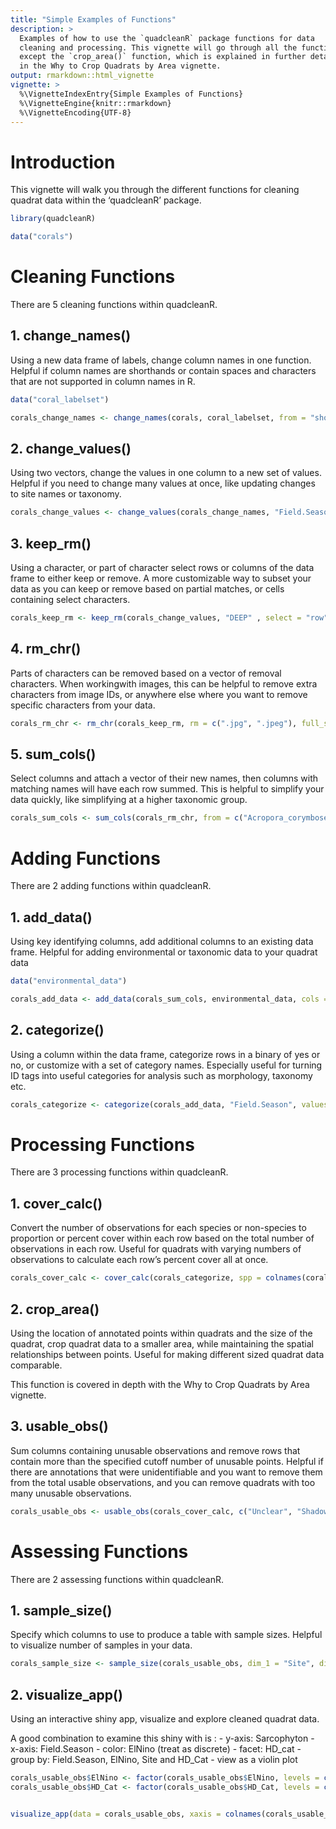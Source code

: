 ```yaml
---
title: "Simple Examples of Functions"
description: >
  Examples of how to use the `quadcleanR` package functions for data 
  cleaning and processing. This vignette will go through all the functions 
  except the `crop_area()` function, which is explained in further details 
  in the Why to Crop Quadrats by Area vignette.
output: rmarkdown::html_vignette
vignette: >
  %\VignetteIndexEntry{Simple Examples of Functions}
  %\VignetteEngine{knitr::rmarkdown}
  %\VignetteEncoding{UTF-8}
---
```


# Introduction

This vignette will walk you through the different functions for cleaning quadrat data within the 'quadcleanR' package. 

```r

library(quadcleanR)

data("corals")

```


# Cleaning Functions

There are 5 cleaning functions within quadcleanR.

## 1. change_names()

Using a new data frame of labels, change column names in one function. Helpful if column names are shorthands or contain spaces and characters that are not supported in column names in R.

```r

data("coral_labelset")

corals_change_names <- change_names(corals, coral_labelset, from = "short_name", to = "full_name")

```


## 2. change_values()

Using two vectors, change the values in one column to a new set of values. Helpful if you need to change many values at once, like updating changes to site names or taxonomy.

```r

corals_change_values <- change_values(corals_change_names, "Field.Season", c("KI2015a", "KI2016a"), c("KI2015", "KI2016"))

```


## 3. keep_rm()
Using a character, or part of character select rows or columns of the data frame to either keep or remove. A more customizable way to subset your data as you can keep or remove based on partial matches, or cells containing select characters.

```r

corals_keep_rm <- keep_rm(corals_change_values, "DEEP" , select = "row", keep = FALSE, drop_levels = TRUE, exact = FALSE, "Site")

```


## 4. rm_chr()
Parts of characters can be removed based on a vector of removal characters. When workingwith images, this can be helpful to remove extra characters from image IDs, or anywhere else where you want to remove specific characters from your data. 


```r

corals_rm_chr <- rm_chr(corals_keep_rm, rm = c(".jpg", ".jpeg"), full_selection = FALSE, cols = "Quadrat")

```


## 5. sum_cols()
Select columns and attach a vector of their new names, then columns with matching names will have each row summed. This is helpful to simplify your data quickly, like simplifying at a higher taxonomic group.

```r

corals_sum_cols <- sum_cols(corals_rm_chr, from = c("Acropora_corymbose", "Acropora_digitate", "Acropora_tabulate"), to = c("Acropora_spp", "Acropora_spp", "Acropora_spp"))

```


# Adding Functions

There are 2 adding functions within quadcleanR.

## 1. add_data()
Using key identifying columns, add additional columns to an existing data frame. Helpful for adding environmental or taxonomic data to your quadrat data 

```r

data("environmental_data")

corals_add_data <- add_data(corals_sum_cols, environmental_data, cols = c("HD_Cat", "HD_Cont"), data_id = "Site", add_id = "Site", number = 4)

```


## 2. categorize()
Using a column within the data frame, categorize rows in a binary of yes or no, or customize with a set of category names. Especially useful for turning ID tags into useful categories for analysis such as morphology, taxonomy etc.


```r

corals_categorize <- categorize(corals_add_data, "Field.Season", values = c("2015", "2016", "2017"), name = "ElNino", binary = FALSE, exact = FALSE, categories = c("Before", "During", "After"))

```


# Processing Functions

There are 3 processing functions within quadcleanR.

## 1. cover_calc()
Convert the number of observations for each species or non-species to proportion or percent cover within each row based on the total number of observations in each row. Useful for quadrats with varying numbers of observations to calculate each row's percent cover all at once.

```r

corals_cover_calc <- cover_calc(corals_categorize, spp = colnames(corals_categorize[,c(7:15)]), prop = TRUE, total = TRUE)

```

## 2. crop_area()
Using the location of annotated points within quadrats and the size of the quadrat, crop quadrat data to a smaller area, while maintaining the spatial relationships between points. Useful for making different sized quadrat data comparable.


This function is covered in depth with the Why to Crop Quadrats by Area vignette.


## 3. usable_obs()
Sum columns containing unusable observations and remove rows that contain more than the specified cutoff number of unusable points. Helpful if there are annotations that were unidentifiable and you want to remove them from the total usable observations, and you can remove quadrats with too many unusable observations.

```r

corals_usable_obs <- usable_obs(corals_cover_calc, c("Unclear", "Shadow"), max = TRUE, cutoff = 0.9, above_cutoff = FALSE, rm_unusable = TRUE)

```


# Assessing Functions

There are 2 assessing functions within quadcleanR.

## 1. sample_size()
Specify which columns to use to produce a table with sample sizes. Helpful to visualize number of samples in your data.

```r

corals_sample_size <- sample_size(corals_usable_obs, dim_1 = "Site", dim_2 = "Field.Season", count = "Quadrat")

```

## 2. visualize_app()
Using an interactive shiny app, visualize and explore cleaned quadrat data.

A good combination to examine this shiny with is :
  - y-axis: Sarcophyton
  - x-axis: Field.Season
  - color: ElNino (treat as discrete)
  - facet: HD_cat
  - group by: Field.Season, ElNino, Site and HD_Cat
  - view as a violin plot

```r

corals_usable_obs$ElNino <- factor(corals_usable_obs$ElNino, levels = c("Before", "During", "After"))
corals_usable_obs$HD_Cat <- factor(corals_usable_obs$HD_Cat, levels = c("Very High", "High", "Medium", "Low", "Very Low"))


visualize_app(data = corals_usable_obs, xaxis = colnames(corals_usable_obs[,c(1:6)]), yaxis = colnames(corals_usable_obs[,c(7:13)]))

```

